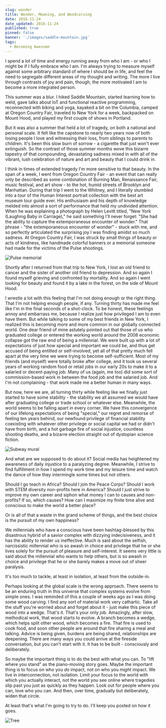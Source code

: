 ```yaml
---
slug: wonder
title: Wonder, Meaning, and Woodcarving
date: 2016-11-24
date_updated: 2016-11-24
published: true
pinned: false
banner: './images/saddle-mountain.jpg'
tags:
  - Becoming Awesome
---
```


I spend a lot of time and energy running away from who I am - or who I might be if I fully embrace who I am. I'm always trying to measure myself against some arbitrary standard of where I should be in life, and feel the need to segregate different areas of my thought and writing. The more I live through contrasts of joy and pain, though, the more motivated I am to become a more integrated person.

This summer was a blur. I hiked Saddle Mountain, started learning how to weld, gave talks about IoT and functional reactive programming, reconnected with biking and yoga, kayaked a bit on the Columbia, camped at Oregon Country Fair, traveled to New York for a week, backpacked on Mount Hood, and played my first couple of shows in Portland.

But it was also a summer that held a lot of tragedy, on both a national and personal scale. It felt like the capstone to nearly two years now of both losing people I love and witnessing their loss, from siblings to parents to children. It's been this slow burn of sorrow - a cigarette that just won't ever extinguish. So the contrast of those summer months wove this bizarre tapestry of that compounding, devastating sadness mixed in with all of the vibrant, lush celebration of nature and art and beauty that I could drink in.

I think in times of extended tragedy I'm more sensitive to that beauty. In the span of a week, I went from Oregon Country Fair - an event that can really only be described as some combination of Burning Man, Renaissance Fair, music festival, and art show - to the hot, humid streets of Brooklyn and Manhattan. During that trip I went to the Whitney, and I literally stumbled into a tour of the Human Interest portrait collection with the best art museum tour guide ever. His enthusiasm and his depth of knowledge melded into almost a sort of performance that held my undivided attention. When he was explaining a photograph by Helen Levitt titled, "New York (Laughing Baby in Carriage)," he said something I'll never forget: "She had the ability to capture the extemporaneous encounter of wonder." That phrase - "the extemporaneous encounter of wonder" - stuck with me, and so perfectly articulated the surprising joy I was finding amidst so much sadness. At Oregon Country Fair, I was struck by small things of beauty or acts of kindness, like handmade colorful banners or a memorial someone had made for the victims of the Pulse shootings.

![Pulse memorial](images/pulse-memorial.jpg)

Shortly after I returned from that trip to New York, I lost an old friend to cancer and the sister of another old friend to depression. And so again I found myself grieving and confronted by mortality. And so again I went looking for beauty and found it by a lake in the forest, on the side of Mount Hood.

I wrestle a lot with this feeling that I'm not doing enough or the right thing. That I'm not helping enough people, if any. Turning thirty has made me feel like I'm in the final seconds of a shot-clock. To be honest, these feelings annoy and embarrass me, because I realize just how privileged I am to even have them. But while talking to some of my best friends in New York, I realized this is becoming more and more common in our globally connected world. One dear friend of mine astutely pointed out that those of us who graduated college or entered the working world around the 2008 economic collapse got the raw end of being a millennial. We were built up with a lot of expectations of just how special and important we could be, and thus get accused of being entitled or self-involved, yet all of that pretty much fell apart at the very time we were trying to become self-sufficient. Most of my friends (and myself) were totally broke after college, and it took us several years of working random food or retail jobs in our early 20s to make it to a salaried or decent-paying job. Many of us (again, me too) did some sort of commission-based work in between the food job and the salaried job. And I'm not complaining - that work made me a better human in many ways.

But now, here we are, all turning thirty while feeling like we finally just started to have some stability - the stability we all assumed we would have after graduating college or trade school or whatever else. Meanwhile, the world seems to be falling apart in every corner. We have this convergence of our lifelong expectations of being "special," our regret and remorse of feeling ten years behind, our newfound privilege of financial stability coexisting with whatever other privilege or social capital we had or didn't have from birth, and a hot garbage fire of social injustice, countless shooting deaths, and a bizarre election straight out of dystopian science fiction.

![Subway mural](images/subway-memorial.jpg)

And what are we supposed to do about it? Social media has heightened my awareness of daily injustice to a paralyzing degree. Meanwhile, I strive to find fulfillment in how I spend my work time and my leisure time and watch the dance of how they intermingle some times but not others.

Should I go teach in Africa? Should I join the Peace Corps? Should I work with STEM diversity non-profits here in America? Should I just strive to improve my own career and siphon what money I can to causes and non-profits? If so, which causes? How can I maximize my finite time alive and conscious to make the world a better place?

Or is all of that a waste in the grand scheme of things, and the best choice is the pursuit of my own happiness?

We millennials who have a conscious have been hashtag-blessed by this disastrous hybrid of a savior complex with dizzying indecisiveness, and it has the ability to render us ineffective. Much is said about the selfish, narcissistic millennial who is so awash in choice and privilege that he or she lives solely for the pursuit of pleasure and self-interest. It seems very little is said about the millennial who wants to help others, but is so awash in choice and privilege that he or she barely makes a move out of sheer paralysis.

It's too much to tackle, at least in isolation, at least from the outside-in.

Perhaps looking at the global scale is the wrong approach. There seems to be an enduring truth in this universe that complex systems evolve from simple ones. I was reminded of this a couple of weeks ago as I was doing some wood carving. I find any sort of material work very cathartic. Take all the stuff you're worried about and forget about it - just make this piece of wood into a wedge. That's it. That's your only job. Amazingly, after slow, methodical work, that wood starts to evolve. A branch becomes a wedge, which helps split other wood, which becomes a fire. That fire is used to cook food, and soon other people are around that fire sharing a meal and talking. Advice is being given, burdens are being shared, relationships are deepening. There are many ways you could arrive at the fireside conversation, but you can't start with it. It has to be built - consciously and deliberately.

So maybe the important thing is to do the best with what you can. To "lift where you stand" as the piano-moving story goes. Maybe the important thing is to focus on who you _do_ impact, not on who you _might_ impact. We live in interconnection, not isolation. Limit your focus to the world with which you actually interact, not the world you see online where tragedies slip past you just as quickly as they happen. Look out for people where you can, love who you can. And then, over time, gradually but deliberately, widen that circle.

At least that's what I'm going to try to do. I'll keep you posted on how it goes.

![Tree](images/tree.jpg)
